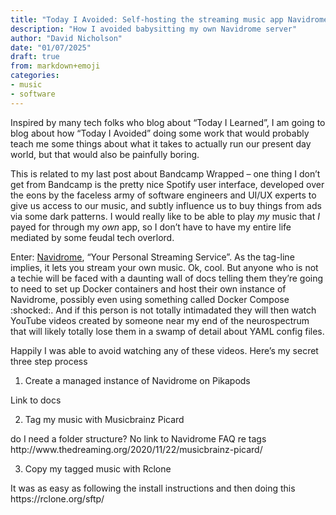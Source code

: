 ```yaml
---
title: "Today I Avoided: Self-hosting the streaming music app Navidrome"
description: "How I avoided babysitting my own Navidrome server"
author: "David Nicholson"
date: "01/07/2025"
draft: true
from: markdown+emoji
categories:
- music
- software
---
```


Inspired by many tech folks who blog about "Today I Learned", 
I am going to blog about how "Today I Avoided" doing 
some work that would probably teach me 
some things about what it takes to actually run our present day world,
but that would also be painfully boring.

This is related to my last post about Bandcamp Wrapped -- 
one thing I don't get from Bandcamp is the pretty nice Spotify user interface,
developed over the eons by the faceless army 
of software engineers and UI/UX experts 
to give us access to our music, and subtly influence us to buy things from ads via some dark patterns.
I would really like to be able to play *my* music that *I* payed for 
through my *own* app,
so I don't have to have my entire life mediated by some feudal tech overlord.

Enter: [Navidrome](https://www.navidrome.org/), "Your Personal Streaming Service".
As the tag-line implies, it lets you stream your own music.
Ok, cool.
But anyone who is not a techie will be faced with a daunting wall of docs 
telling them they're going to need to set up Docker containers 
and host their own instance of Navidrome, 
possibly even using something called Docker Compose :shocked:.
And if this person is not totally intimadated they will then watch YouTube videos 
created by someone near my end of the neurospectrum 
that will likely totally lose them in a swamp of detail about YAML config files.

Happily I was able to avoid watching any of these videos.
Here's my secret three step process

1. Create a managed instance of Navidrome on Pikapods

Link to docs

2. Tag my music with Musicbrainz Picard

do I need a folder structure? No
link to Navidrome FAQ re tags
http://www.thedreaming.org/2020/11/22/musicbrainz-picard/

3. Copy my tagged music with Rclone

It was as easy as following the install instructions and then doing this
https://rclone.org/sftp/